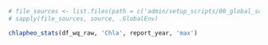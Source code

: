 ```r
# file_sources <- list.files(path = c('admin/setup_scripts/00_global_scripts','admin/setup_scripts/01_phyto_scripts'), pattern = '.R$', full.names=TRUE, recursive = TRUE)
# sapply(file_sources, source, .GlobalEnv)
```

```r
chlapheo_stats(df_wq_raw, 'Chla', report_year, 'max')
```

 
